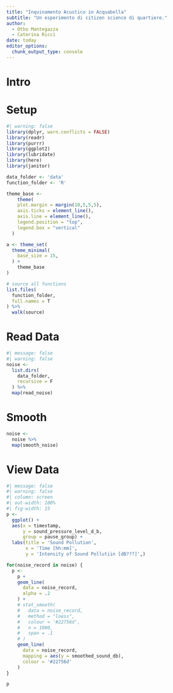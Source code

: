 ```yaml
---
title: "Inquinamento Acustico in Acquabella"
subtitle: "Un esperimento di citizen science di quartiere."
author: 
  - Otho Mantegazza
  - Caterina Ricci
date: today
editor_options: 
  chunk_output_type: console
---
```


# Intro

# Setup

```r
#| warning: false
library(dplyr, warn.conflicts = FALSE)
library(readr)
library(purrr)
library(ggplot2)
library(lubridate)
library(here)
library(janitor)
```

```r
data_folder <- 'data'
function_folder <- 'R'

theme_base <- 
    theme(
    plot.margin = margin(10,5,5,5),
    axis.ticks = element_line(),
    axis.line = element_line(),
    legend.position = "top",
    legend.box = "vertical"
  )

a <- theme_set(
  theme_minimal(
    base_size = 15,
  ) +
    theme_base
)

# source all functions
list.files(
  function_folder,
  full.names = T
) %>% 
  walk(source)
```


# Read Data

```r
#| message: false
#| warning: false
noise <- 
  list.dirs(
    data_folder,
    recursive = F
  ) %>% 
  map(read_noise)
```

# Smooth

```r
noise <- 
  noise %>% 
  map(smooth_noise)
```


# View Data

```r
#| message: false
#| warning: false
#| column: screen
#| out-width: 100%
#| fig-width: 15
p <- 
  ggplot() +
  aes(x = timestamp,
      y = sound_pressure_level_d_b,
      group = pause_group) +
  labs(title = 'Sound Pollution',
       x = 'Time [hh:mm]',
       y = 'Intensity of Sound Pollutiin [dB???]',)

for(noise_record in noise) {
  p <- 
    p +
    geom_line(
      data = noise_record,
      alpha = .2
    ) +
    # stat_smooth(
    #   data = noise_record, 
    #   method = "loess",
    #   colour = '#22756d',
    #   n = 1000,
    #   span = .1
    # )
    geom_line(
      data = noise_record,
      mapping = aes(y = smoothed_sound_db),
      colour = '#22756d'
    )
}

p
```

